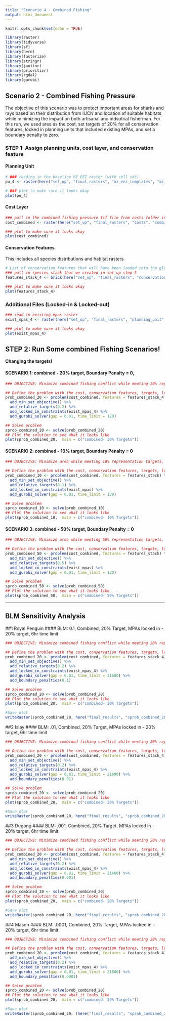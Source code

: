 ```yaml
---
title: "Scenario 4 - Combined Fishing"
output: html_document
---
```


```r
knitr::opts_chunk$set(echo = TRUE)

library(raster)
library(tidyverse)
library(sf)
library(here)
library(fasterize)
library(stringr)
library(janitor)
library(prioritizr)
library(rgdal)
library(gurobi)

```

## Scenario 2 - Combined Fishing Pressure 
The objective of this scenario was to protect important areas for sharks and rays based on their distribution from IUCN and location of suitable habitats while minimizing the impact on both artisanal and indsutrial fisherman.  For this run, we used area as the cost, set targets of 20% for all conservation features, locked in planning units that included existing MPAs, and set a boundary penalty to zero. 

### **STEP 1: Assign planning units, cost layer, and conservation feature**

#### Planning Unit
```r
# ### reading in the baseline MZ EEZ raster (with cell ids) 
pu_4 <- raster(here("set_up", "final_rasters", "mz_eez_templates", "mz_rast_id.tif"))

# ### plot to make sure it looks okay
plot(pu_4)
```


#### Cost Layer
```r
### pull in the combined fishing pressure tif file from costs folder in repo
cost_combined <- raster(here("set_up", "final_rasters", "costs", "combined_stack_sum.tif"))

### plot to make sure it looks okay
plot(cost_combined)
```

#### Conservation Features
This includes all species distributions and habitat rasters

```r
# List of conservation features that will have been loaded into the global environment in other
### pull in species stack that we created in set-up step 3
features_stack_4 <- brick(here("set_up", "final_rasters", "conservation_features", "all_features_stack.tif"))

### plot to make sure it looks okay
plot(features_stack_4)
```

### Additional Files (Locked-in & Locked-out)
```r
### read in existing mpas raster
exist_mpas_4 <- raster(here("set_up", "final_rasters", "planning_unit", "exist_mpa.tif"))

### plot to make sure it looks okay
plot(exist_mpas_4)
```

## **STEP 2: Run Some combined Fishing Scenarios!**

**Changing the targets!**

#### SCENARIO 1: combined - 20% target, Boundary Penalty = 0,  
```r
### OBJECTIVE: Minimize combined fishing conflict while meeting 20% representation targets, locking in MPAs, and a boundary penalty of 0

## Define the problem with the cost, conservation features, targets, locked in and locked out constraints using the minimum set objective
prob_combined_20 <- problem(cost_combined, features = features_stack_4) %>%
  add_min_set_objective() %>%
  add_relative_targets(0.2) %>%
  add_locked_in_constraints(exist_mpas_4) %>%
  add_gurobi_solver(gap = 0.01, time_limit = 120) 

## Solve problem
sprob_combined_20 <- solve(prob_combined_20)
## Plot the solution to see what it looks like
plot(sprob_combined_20,  main = c("combined- 20% Targets"))
```

#### SCENARIO 2: combined - 10% target, Boundary Penalty = 0 
```r
### OBJECTIVE: Minimize area while meeting 10% representation targets, locking in MPAs, locking out oil rigs, and a boundary penatly of 0

## Define the problem with the cost, conservation features, targets, locked in and locked out constraints using the minimum set objecive
prob_combined_10 <- problem(cost_combined, features = features_stack) %>%
  add_min_set_objective() %>%
  add_relative_targets(0.1) %>%
  add_locked_in_constraints(exist_mpas) %>%
  add_gurobi_solver(gap = 0.01, time_limit = 120)

## Solve problem
sprob_combined_10 <- solve(prob_combined_10)
## Plot the solution to see what it looks like
plot(sprob_combined_10,  main = c("combined- 10% Targets"))
```


#### SCENARIO 3: combined - 50% target, Boundary Penalty = 0 
```r
### OBJECTIVE: Minimize area while meeting 50% representation targets, locking in MPAs, locking out oil rigs, and a boundary penatly of 0

## Define the problem with the cost, conservation features, targets, locked in and locked out constraints using the minimum set objecive
prob_combined_50 <- problem(cost_combined, features = features_stack) %>%
  add_min_set_objective() %>%
  add_relative_targets(0.5) %>%
  add_locked_in_constraints(exist_mpas) %>%
  add_gurobi_solver(gap = 0.01, time_limit = 120)

## Solve problem
sprob_combined_50 <- solve(prob_combined_50)
## Plot the solution to see what it looks like
plot(sprob_combined_50,  main = c("combined- 50% Targets"))
```



***

## BLM Sensitivity Analysis

##1 Royal Penguin
#### BLM: 0.1, Combined, 20% Target, MPAs locked in - 20% target, 6hr time limit
```r
### OBJECTIVE: Minimize combined fishing conflict while meeting 20% representation targets, locking in MPAs, and a boundary penalty of 0.0000001

## Define the problem with the cost, conservation features, targets, locked in and locked out constraints using the minimum set objective
prob_combined_20 <- problem(cost_combined, features = features_stack_4) %>%
  add_min_set_objective() %>%
  add_relative_targets(0.2) %>%
  add_locked_in_constraints(exist_mpas_4) %>%
  add_gurobi_solver(gap = 0.01, time_limit = 21600) %>% 
  add_boundary_penalties(0.1)

## Solve problem
sprob_combined_20 <- solve(prob_combined_20)
## Plot the solution to see what it looks like
plot(sprob_combined_20,  main = c("combined- 20% Targets"))

#Save plot
writeRaster(sprob_combined_20, here("final_results", "sprob_combined_20_6hr_blm0.1.tif"), overwrite = TRUE)

```

##2 Islay
#### BLM: .01, Combined, 20% Target, MPAs locked in - 20% target, 6hr time limit
```r
### OBJECTIVE: Minimize combined fishing conflict while meeting 20% representation targets, locking in MPAs, and a boundary penalty of 0.0000001

## Define the problem with the cost, conservation features, targets, locked in and locked out constraints using the minimum set objective
prob_combined_20 <- problem(cost_combined, features = features_stack_4) %>%
  add_min_set_objective() %>%
  add_relative_targets(0.2) %>%
  add_locked_in_constraints(exist_mpas_4) %>%
  add_gurobi_solver(gap = 0.01, time_limit = 21600) %>% 
  add_boundary_penalties(0.01)

## Solve problem
sprob_combined_20 <- solve(prob_combined_20)
## Plot the solution to see what it looks like
plot(sprob_combined_20,  main = c("combined- 20% Targets"))

#Save plot
writeRaster(sprob_combined_20, here("final_results", "sprob_combined_20_6hr_blm0.01.tif"), overwrite = TRUE)

```

##3 Dugong
#### BLM: .001, Combined, 20% Target, MPAs locked in - 20% target, 6hr time limit
```r
### OBJECTIVE: Minimize combined fishing conflict while meeting 20% representation targets, locking in MPAs, and a boundary penalty of 0.0000001

## Define the problem with the cost, conservation features, targets, locked in and locked out constraints using the minimum set objective
prob_combined_20 <- problem(cost_combined, features = features_stack_4) %>%
  add_min_set_objective() %>%
  add_relative_targets(0.2) %>%
  add_locked_in_constraints(exist_mpas_4) %>%
  add_gurobi_solver(gap = 0.01, time_limit = 21600) %>% 
  add_boundary_penalties(0.001)

## Solve problem
sprob_combined_20 <- solve(prob_combined_20)
## Plot the solution to see what it looks like
plot(sprob_combined_20,  main = c("combined- 20% Targets"))

#Save plot
writeRaster(sprob_combined_20, here("final_results", "sprob_combined_20_6hr_blm0.001.tif"), overwrite = TRUE)

```

##4 Mason
#### BLM: .0001, Combined, 20% Target, MPAs locked in - 20% target, 6hr time limit
```r
### OBJECTIVE: Minimize combined fishing conflict while meeting 20% representation targets, locking in MPAs, and a boundary penalty of 0.0000001

## Define the problem with the cost, conservation features, targets, locked in and locked out constraints using the minimum set objective
prob_combined_20 <- problem(cost_combined, features = features_stack_4) %>%
  add_min_set_objective() %>%
  add_relative_targets(0.2) %>%
  add_locked_in_constraints(exist_mpas_4) %>%
  add_gurobi_solver(gap = 0.01, time_limit = 21600) %>% 
  add_boundary_penalties(0.0001)

## Solve problem
sprob_combined_20 <- solve(prob_combined_20)
## Plot the solution to see what it looks like
plot(sprob_combined_20,  main = c("combined- 20% Targets"))

#Save plot
writeRaster(sprob_combined_20, (here("final_results", "sprob_combined_20_6hr_blm0.0001.tif")), overwrite = TRUE)

```










